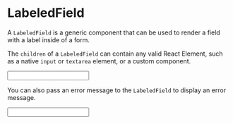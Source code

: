 
<Meta title="Forms/Fields" />

<h1 className="mb-16 text-5xl">LabeledField</h1>

A `LabeledField` is a generic component that can be used to render a field with a label inside of a form.

The `children` of a `LabeledField` can contain any valid React Element, such as a native `input` or `textarea` element, or a custom component.

<Canvas>
	<Story name="With Label">
		<LabeledField label="Title">
			<input type="text" className="textfield" />
		</LabeledField>
	</Story>
</Canvas>

You can also pass an error message to the `LabeledField` to display an error message.

<Canvas>
	<Story name="With Error">
		<LabeledField label="Title" error="Title is missing.">
			<input type="text" className="textfield" />
		</LabeledField>
	</Story>
</Canvas>
